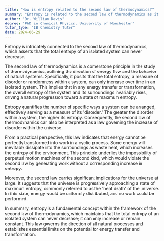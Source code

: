 ```yaml
---
title: "How is entropy related to the second law of thermodynamics?"
summary: "Entropy is related to the second law of thermodynamics as it states that the total entropy of an isolated system can never decrease."
author: "Dr. William Davis"
degree: "PhD in Chemical Physics, University of Manchester"
tutor_type: "IB Chemistry Tutor"
date: 2024-06-29
---
```


Entropy is intricately connected to the second law of thermodynamics, which asserts that the total entropy of an isolated system can never decrease.

The second law of thermodynamics is a cornerstone principle in the study of thermodynamics, outlining the direction of energy flow and the behavior of natural systems. Specifically, it posits that the total entropy, a measure of disorder or randomness within a system, can only increase over time in an isolated system. This implies that in any energy transfer or transformation, the overall entropy of the system and its surroundings invariably rises, driving a natural progression toward a state of maximum entropy.

Entropy quantifies the number of specific ways a system can be arranged, effectively serving as a measure of its 'disorder.' The greater the disorder within a system, the higher its entropy. Consequently, the second law of thermodynamics can also be interpreted as a law governing the increase of disorder within the universe.

From a practical perspective, this law indicates that energy cannot be perfectly transformed into work in a cyclic process. Some energy will inevitably dissipate into the surroundings as waste heat, which increases the entropy of the environment. This principle underlies the impossibility of perpetual motion machines of the second kind, which would violate the second law by generating work without a corresponding increase in entropy.

Moreover, the second law carries significant implications for the universe at large. It suggests that the universe is progressively approaching a state of maximum entropy, commonly referred to as the 'heat death' of the universe. In this state, energy would be uniformly distributed, and no work could be performed.

In summary, entropy is a fundamental concept within the framework of the second law of thermodynamics, which maintains that the total entropy of an isolated system can never decrease; it can only increase or remain constant. This law governs the direction of all natural processes and establishes essential limits on the potential for energy transfer and transformation.
    